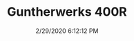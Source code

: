 ---
width: 2000
height: 1333
title: Guntherwerks 400R
description: A green Guntherwerks 400R 911.
date: 2/29/2020 6:12:12 PM
cameraMake: Sony
cameraModel: ILCE-7M3
lens: ZEISS Batis 2/40 CF
settingsfStop: f/2
settingsISO: ISO 100
settingsShutter: 1/40
settingsFocalLength: 40 mm
---